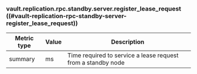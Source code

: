 ### vault.replication.rpc.standby.server.register_lease_request ((#vault-replication-rpc-standby-server-register_lease_request))

Metric type | Value | Description
----------- | ----- | -----------
summary     | ms    | Time required to service a lease request from a standby node